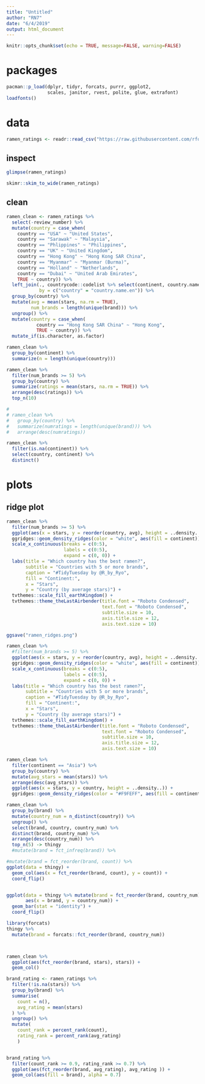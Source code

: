 ```yaml
---
title: "Untitled"
author: "RN7"
date: "6/4/2019"
output: html_document
---
```


```r
knitr::opts_chunk$set(echo = TRUE, message=FALSE, warning=FALSE)
```

# packages
```r
pacman::p_load(dplyr, tidyr, forcats, purrr, ggplot2,
               scales, janitor, rvest, polite, glue, extrafont)
loadfonts()
```

# data
```r
ramen_ratings <- readr::read_csv("https://raw.githubusercontent.com/rfordatascience/tidytuesday/master/data/2019/2019-06-04/ramen_ratings.csv")
```

## inspect

```r
glimpse(ramen_ratings)
```

```r
skimr::skim_to_wide(ramen_ratings)
```

## clean

```r
ramen_clean <- ramen_ratings %>% 
  select(-review_number) %>% 
  mutate(country = case_when(
    country == "USA" ~ "United States",
    country == "Sarawak" ~ "Malaysia",
    country == "Phlippines" ~ "Philippines",
    country == "UK" ~ "United Kingdom",
    country == "Hong Kong" ~ "Hong Kong SAR China",
    country == "Myanmar" ~ "Myanmar (Burma)",
    country == "Holland" ~ "Netherlands",
    country == "Dubai" ~ "United Arab Emirates",
    TRUE ~ country)) %>% 
  left_join(., countrycode::codelist %>% select(continent, country.name.en),
            by = c("country" = "country.name.en")) %>% 
  group_by(country) %>% 
  mutate(avg = mean(stars, na.rm = TRUE),
         num_brands = length(unique(brand))) %>% 
  ungroup() %>% 
  mutate(country = case_when(
           country == "Hong Kong SAR China" ~ "Hong Kong",
           TRUE ~ country)) %>% 
  mutate_if(is.character, as.factor)

ramen_clean %>% 
  group_by(continent) %>% 
  summarize(n = length(unique(country)))

```


```r
ramen_clean %>% 
  filter(num_brands >= 5) %>% 
  group_by(country) %>% 
  summarize(ratings = mean(stars, na.rm = TRUE)) %>% 
  arrange(desc(ratings)) %>% 
  top_n(10)

# 
# ramen_clean %>% 
#   group_by(country) %>% 
#   summarize(numratings = length(unique(brand))) %>% 
#   arrange(desc(numratings))

```

```r
ramen_clean %>% 
  filter(is.na(continent)) %>% 
  select(country, continent) %>% 
  distinct()
```

# plots

## ridge plot

```r
ramen_clean %>% 
  filter(num_brands >= 5) %>% 
  ggplot(aes(x = stars, y = reorder(country, avg), height = ..density..)) +
  ggridges::geom_density_ridges(color = "white", aes(fill = continent)) +
  scale_x_continuous(breaks = c(0:5),
                     labels = c(0:5),
                     expand = c(0, 0)) +
  labs(title = "Which country has the best ramen?", 
       subtitle = "Countries with 5 or more brands",
       caption = "#TidyTuesday by @R_by_Ryo",
       fill = "Continent:",
       x = "Stars",
       y = "Country (by average stars)") +
  tvthemes::scale_fill_earthKingdom() +
  tvthemes::theme_theLastAirbender(title.font = "Roboto Condensed",
                                   text.font = "Roboto Condensed", 
                                   subtitle.size = 10,
                                   axis.title.size = 12,
                                   axis.text.size = 10)

ggsave("ramen_ridges.png")
```


```r
ramen_clean %>% 
  #filter(num_brands >= 5) %>% 
  ggplot(aes(x = stars, y = reorder(country, avg), height = ..density..)) +
  ggridges::geom_density_ridges(color = "white", aes(fill = continent)) +
  scale_x_continuous(breaks = c(0:5),
                     labels = c(0:5),
                     expand = c(0, 0)) +
  labs(title = "Which country has the best ramen?", 
       subtitle = "Countries with 5 or more brands",
       caption = "#TidyTuesday by @R_by_Ryo",
       fill = "Continent:",
       x = "Stars",
       y = "Country (by average stars)") +
  tvthemes::scale_fill_earthKingdom() +
  tvthemes::theme_theLastAirbender(title.font = "Roboto Condensed",
                                   text.font = "Roboto Condensed", 
                                   subtitle.size = 10,
                                   axis.title.size = 12,
                                   axis.text.size = 10)
```





```r
ramen_clean %>% 
  filter(continent == "Asia") %>% 
  group_by(country) %>% 
  mutate(avg_stars = mean(stars)) %>% 
  arrange(desc(avg_stars)) %>% 
  ggplot(aes(x = stars, y = country, height = ..density..)) +
  ggridges::geom_density_ridges(color = "#F9FEFF", aes(fill = continent))
```



```r
ramen_clean %>% 
  group_by(brand) %>% 
  mutate(country_num = n_distinct(country)) %>% 
  ungroup() %>% 
  select(brand, country, country_num) %>% 
  distinct(brand, country_num) %>% 
  arrange(desc(country_num)) %>% 
  top_n(5) -> thingy
  #mutate(brand = fct_infreq(brand)) %>% 

#mutate(brand = fct_reorder(brand, count)) %>% 
ggplot(data = thingy) +
  geom_col(aes(x = fct_reorder(brand, count), y = count)) +
  coord_flip()


ggplot(data = thingy %>% mutate(brand = fct_reorder(brand, country_num)), 
       aes(x = brand, y = country_num)) +
  geom_bar(stat = "identity") +
  coord_flip()

library(forcats)
thingy %>% 
  mutate(brand = forcats::fct_reorder(brand, country_num))



ramen_clean %>% 
  ggplot(aes(fct_reorder(brand, stars), stars)) +
  geom_col()
```









```r
brand_rating <- ramen_ratings %>%
  filter(!is.na(stars)) %>%
  group_by(brand) %>%
  summarise(
    count = n(),
    avg_rating = mean(stars)
  ) %>%
  ungroup() %>%
  mutate(
    count_rank = percent_rank(count),
    rating_rank = percent_rank(avg_rating)
    )


brand_rating %>%
  filter(count_rank >= 0.9, rating_rank >= 0.7) %>%
  ggplot(aes(fct_reorder(brand, avg_rating), avg_rating )) +
  geom_col(aes(fill = brand), alpha = 0.7)
```

